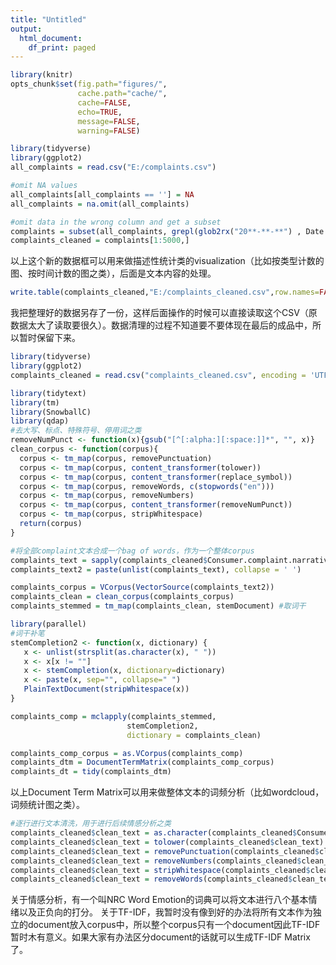 ```yaml
---
title: "Untitled"
output:
  html_document:
    df_print: paged
---
```


```r
library(knitr)
opts_chunk$set(fig.path="figures/",
               cache.path="cache/",
               cache=FALSE,
               echo=TRUE,
               message=FALSE,
               warning=FALSE)  
``` 

```r
library(tidyverse)
library(ggplot2)
all_complaints = read.csv("E:/complaints.csv")
```

```r
#omit NA values
all_complaints[all_complaints == ''] = NA
all_complaints = na.omit(all_complaints)
```

```r
#omit data in the wrong column and get a subset
complaints = subset(all_complaints, grepl(glob2rx("20**-**-**") , Date.received))
complaints_cleaned = complaints[1:5000,]
```

以上这个新的数据框可以用来做描述性统计类的visualization（比如按类型计数的图、按时间计数的图之类），后面是文本内容的处理。

```r
write.table(complaints_cleaned,"E:/complaints_cleaned.csv",row.names=FALSE,col.names=TRUE,sep=",")
```

我把整理好的数据另存了一份，这样后面操作的时候可以直接读取这个CSV（原数据太大了读取要很久）。数据清理的过程不知道要不要体现在最后的成品中，所以暂时保留下来。

```r
library(tidyverse)
library(ggplot2)
complaints_cleaned = read.csv("complaints_cleaned.csv", encoding = 'UTF-8')
```

```r
library(tidytext)
library(tm)
library(SnowballC)
library(qdap)
#去大写、标点、特殊符号、停用词之类
removeNumPunct <- function(x){gsub("[^[:alpha:][:space:]]*", "", x)}
clean_corpus <- function(corpus){
  corpus <- tm_map(corpus, removePunctuation)
  corpus <- tm_map(corpus, content_transformer(tolower))
  corpus <- tm_map(corpus, content_transformer(replace_symbol))
  corpus <- tm_map(corpus, removeWords, c(stopwords("en")))  
  corpus <- tm_map(corpus, removeNumbers)
  corpus <- tm_map(corpus, content_transformer(removeNumPunct))
  corpus <- tm_map(corpus, stripWhitespace)
  return(corpus)
}

```

```r
#将全部complaint文本合成一个bag of words，作为一个整体corpus
complaints_text = sapply(complaints_cleaned$Consumer.complaint.narrative, function(row) iconv(row, 'latin1', 'ASCII', sub = ''))
complaints_text2 = paste(unlist(complaints_text), collapse = ' ')

complaints_corpus = VCorpus(VectorSource(complaints_text2))
complaints_clean = clean_corpus(complaints_corpus)
complaints_stemmed = tm_map(complaints_clean, stemDocument) #取词干
```

```r
library(parallel)
#词干补笔
stemCompletion2 <- function(x, dictionary) {
   x <- unlist(strsplit(as.character(x), " "))
   x <- x[x != ""]
   x <- stemCompletion(x, dictionary=dictionary)
   x <- paste(x, sep="", collapse=" ")
   PlainTextDocument(stripWhitespace(x))
}

complaints_comp = mclapply(complaints_stemmed, 
                          stemCompletion2, 
                          dictionary = complaints_clean)
```

```r
complaints_comp_corpus = as.VCorpus(complaints_comp)
complaints_dtm = DocumentTermMatrix(complaints_comp_corpus)
complaints_dt = tidy(complaints_dtm)
```

以上Document Term Matrix可以用来做整体文本的词频分析（比如wordcloud，词频统计图之类）。

```r
#逐行进行文本清洗，用于进行后续情感分析之类
complaints_cleaned$clean_text = as.character(complaints_cleaned$Consumer.complaint.narrative)
complaints_cleaned$clean_text = tolower(complaints_cleaned$clean_text)
complaints_cleaned$clean_text = removePunctuation(complaints_cleaned$clean_text)
complaints_cleaned$clean_text = removeNumbers(complaints_cleaned$clean_text)
complaints_cleaned$clean_text = stripWhitespace(complaints_cleaned$clean_text)
complaints_cleaned$clean_text = removeWords(complaints_cleaned$clean_text, stopwords("en"))
```

关于情感分析，有一个叫NRC Word Emotion的词典可以将文本进行八个基本情绪以及正负向的打分。
关于TF-IDF，我暂时没有像到好的办法将所有文本作为独立的document放入corpus中，所以整个corpus只有一个document因此TF-IDF暂时木有意义。如果大家有办法区分document的话就可以生成TF-IDF Matrix了。
